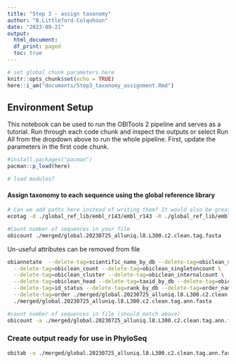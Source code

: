 ```yaml
---
title: "Step 3 - assign taxonomy"
author: "B.Littleford-Colquhoun"
date: "2023-09-21"
output: 
  html_document:
  df_print: paged
  toc: true
---
```


```r
# set global chunk parameters here
knitr::opts_chunk$set(echo = TRUE)
here::i_am("documents/Step3_taxonomy_assignment.Rmd")
```

## Environment Setup

This notebook can be used to run the OBITools 2 pipeline and serves as a tutorial. Run through each code chunk and inspect the outputs or select Run All from the dropdown above to run the whole pipeline. First, update the parameters in the first code chunk.

```r
#install.packages("pacman")
pacman::p_load(here)
```

```bash
# load modules?
```

#### Assign taxonomy to each sequence using the global reference library
```bash
# Can we add paths here instead of writing them? It would also be great for the prefix of the outputted file to be the date?
ecotag -d ./global_ref_lib/embl_r143/embl_r143 -R ./global_ref_lib/embl_r143/db_P6_r143.fasta ./merged/20230725_alluniq.l8.L300.c2.clean.fasta > ./merged/global.20230725_alluniq.l8.L300.c2.clean.tag.fasta

#Count number of sequences in your file
obicount ./merged/global.20230725_alluniq.l8.L300.c2.clean.tag.fasta
```


Un-useful attributes can be removed from file
```bash
obiannotate  --delete-tag=scientific_name_by_db --delete-tag=obiclean_samplecount \
  --delete-tag=obiclean_count --delete-tag=obiclean_singletoncount \
  --delete-tag=obiclean_cluster --delete-tag=obiclean_internalcount \
  --delete-tag=obiclean_head --delete-tag=taxid_by_db --delete-tag=obiclean_headcount \
  --delete-tag=id_status --delete-tag=rank_by_db --delete-tag=order_name \
  --delete-tag=order ./merged/global.20230725_alluniq.l8.L300.c2.clean.tag.fasta > \
  ./merged/global.20230725_alluniq.l8.L300.c2.clean.tag.ann.fasta

#count number of sequences in file (should match above)
obicount -a ./merged/global.20230725_alluniq.l8.L300.c2.clean.tag.ann.fasta
```


### Create output ready for use in PhyloSeq
```bash
obitab -o ./merged/global.20230725_alluniq.l8.L300.c2.clean.tag.ann.fasta > ./merged/global.20230725_alluniq.l8.L300.c2.clean.tag.ann.tab
```

